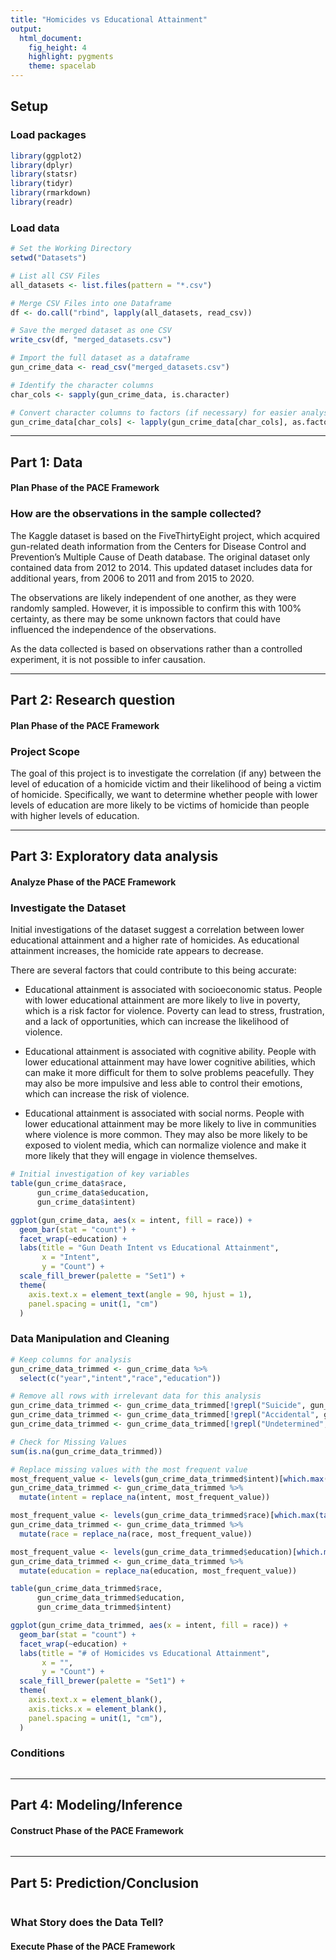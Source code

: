 ```yaml
---
title: "Homicides vs Educational Attainment"
output: 
  html_document: 
    fig_height: 4
    highlight: pygments
    theme: spacelab
---
```


## Setup

### Load packages

```r
library(ggplot2)
library(dplyr)
library(statsr)
library(tidyr)
library(rmarkdown)
library(readr)
```

### Load data

```r
# Set the Working Directory
setwd("Datasets")

# List all CSV Files
all_datasets <- list.files(pattern = "*.csv")

# Merge CSV Files into one Dataframe
df <- do.call("rbind", lapply(all_datasets, read_csv))

# Save the merged dataset as one CSV
write_csv(df, "merged_datasets.csv")

# Import the full dataset as a dataframe
gun_crime_data <- read_csv("merged_datasets.csv")

# Identify the character columns
char_cols <- sapply(gun_crime_data, is.character)

# Convert character columns to factors (if necessary) for easier analysis
gun_crime_data[char_cols] <- lapply(gun_crime_data[char_cols], as.factor)
```

* * *

## Part 1: Data 
#### Plan Phase of the PACE Framework

### How are the observations in the sample collected?
The Kaggle dataset is based on the FiveThirtyEight project, which acquired gun-related death information 
from the Centers for Disease Control and Prevention’s Multiple Cause of Death database. The original dataset 
only contained data from 2012 to 2014. This updated dataset includes data for additional years, from 2006 to 2011 
and from 2015 to 2020.

The observations are likely independent of one another, as they were randomly sampled. However, it is impossible 
to confirm this with 100% certainty, as there may be some unknown factors that could have influenced the 
independence of the observations.

As the data collected is based on observations rather than a controlled experiment, it is not possible to infer causation.

* * *

## Part 2: Research question 
#### Plan Phase of the PACE Framework

### Project Scope
The goal of this project is to investigate the correlation (if any) between the level of education of a homicide victim 
and their likelihood of being a victim of homicide. Specifically, we want to determine whether people with lower 
levels of education are more likely to be victims of homicide than people with higher levels of education.

* * *

## Part 3: Exploratory data analysis 
#### Analyze Phase of the PACE Framework

### Investigate the Dataset
Initial investigations of the dataset suggest a correlation between lower educational attainment and a higher 
rate of homicides. As educational attainment increases, the homicide rate appears to decrease.

There are several factors that could contribute to this being accurate:

- Educational attainment is associated with socioeconomic status. People with lower educational attainment are more likely to live in poverty, 
which is a risk factor for violence. Poverty can lead to stress, frustration, and a lack of opportunities, which can increase the likelihood 
of violence.

- Educational attainment is associated with cognitive ability. People with lower educational attainment may have lower cognitive abilities, 
which can make it more difficult for them to solve problems peacefully. They may also be more impulsive and less able to control their 
emotions, which can increase the risk of violence.

- Educational attainment is associated with social norms. People with lower educational attainment may be more likely to live in communities 
where violence is more common. They may also be more likely to be exposed to violent media, which can normalize violence and make it more 
likely that they will engage in violence themselves.

```r
# Initial investigation of key variables
table(gun_crime_data$race,
      gun_crime_data$education,
      gun_crime_data$intent)

ggplot(gun_crime_data, aes(x = intent, fill = race)) +
  geom_bar(stat = "count") +
  facet_wrap(~education) + 
  labs(title = "Gun Death Intent vs Educational Attainment",
       x = "Intent",
       y = "Count") +
  scale_fill_brewer(palette = "Set1") +
  theme(
    axis.text.x = element_text(angle = 90, hjust = 1),
    panel.spacing = unit(1, "cm")
  )
```

### Data Manipulation and Cleaning
```r
# Keep columns for analysis
gun_crime_data_trimmed <- gun_crime_data %>%
  select(c("year","intent","race","education"))

# Remove all rows with irrelevant data for this analysis
gun_crime_data_trimmed <- gun_crime_data_trimmed[!grepl("Suicide", gun_crime_data_trimmed$intent), ]
gun_crime_data_trimmed <- gun_crime_data_trimmed[!grepl("Accidental", gun_crime_data_trimmed$intent), ]
gun_crime_data_trimmed <- gun_crime_data_trimmed[!grepl("Undetermined", gun_crime_data_trimmed$intent), ]

# Check for Missing Values
sum(is.na(gun_crime_data_trimmed))

# Replace missing values with the most frequent value
most_frequent_value <- levels(gun_crime_data_trimmed$intent)[which.max(table(gun_crime_data_trimmed$intent))]
gun_crime_data_trimmed <- gun_crime_data_trimmed %>%
  mutate(intent = replace_na(intent, most_frequent_value))

most_frequent_value <- levels(gun_crime_data_trimmed$race)[which.max(table(gun_crime_data_trimmed$race))]
gun_crime_data_trimmed <- gun_crime_data_trimmed %>%
  mutate(race = replace_na(race, most_frequent_value))

most_frequent_value <- levels(gun_crime_data_trimmed$education)[which.max(table(gun_crime_data_trimmed$education))]
gun_crime_data_trimmed <- gun_crime_data_trimmed %>%
  mutate(education = replace_na(education, most_frequent_value))

table(gun_crime_data_trimmed$race,
      gun_crime_data_trimmed$education,
      gun_crime_data_trimmed$intent)

ggplot(gun_crime_data_trimmed, aes(x = intent, fill = race)) +
  geom_bar(stat = "count") +
  facet_wrap(~education) + 
  labs(title = "# of Homicides vs Educational Attainment",
       x = "",
       y = "Count") +
  scale_fill_brewer(palette = "Set1") +
  theme(
    axis.text.x = element_blank(),
    axis.ticks.x = element_blank(),
    panel.spacing = unit(1, "cm"),
  )
```

### Conditions
```r

```

* * *

## Part 4: Modeling/Inference 
#### Construct Phase of the PACE Framework
```r

```


* * *

## Part 5: Prediction/Conclusion
```r

```

### What Story does the Data Tell?
#### Execute Phase of the PACE Framework
